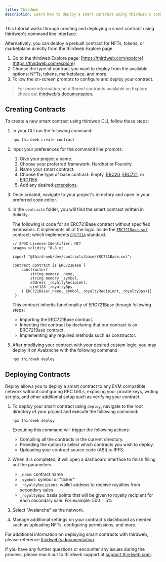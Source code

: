 ```yaml
---
title: ThirdWeb
description: Learn how to deploy a smart contract using thirdweb's command line interface.
---
```


This tutorial walks through creating and deploying a smart contract using thirdweb's command line interface.

Alternatively, you can deploy a prebuilt contract for NFTs, tokens, or marketplace directly from the thirdweb Explore page:

1. Go to the thirdweb Explore page: [https://thirdweb.com/explore](https://thirdweb.com/explore)
2. Choose the type of contract you want to deploy from the available options: NFTs, tokens, marketplace, and more.
3. Follow the on-screen prompts to configure and deploy your contract.

> For more information on different contracts available on Explore, check out [thirdweb's documentation.](https://portal.thirdweb.com/pre-built-contracts)

## Creating Contracts

To create a new smart contract using thirdweb CLI, follow these steps:

1. In your CLI run the following command:
   ```bash
   npx thirdweb create contract
   ```

2. Input your preferences for the command line prompts:
   1. Give your project a name.
   2. Choose your preferred framework: Hardhat or Foundry.
   3. Name your smart contract.
   4. Choose the type of base contract: Empty, [ERC20](https://portal.thirdweb.com/solidity/base-contracts/erc20base), [ERC721](https://portal.thirdweb.com/solidity/base-contracts/erc721base), or [ERC1155](https://portal.thirdweb.com/solidity/base-contracts/erc1155base).
   5. Add any desired [extensions](https://portal.thirdweb.com/solidity/extensions).

3. Once created, navigate to your project's directory and open in your preferred code editor.

4. In the `contracts` folder, you will find the smart contract written in Solidity.

    The following is code for an ERC721Base contract without specified extensions. It implements all of the logic inside the [`ERC721Base.sol`](https://github.com/thirdweb-dev/contracts/blob/main/contracts/base/ERC721Base.sol) 
    contract; which implements [`ERC721A`](https://github.com/thirdweb-dev/contracts/blob/b1a61489a6f67b37397f517e46fa29f8c43f3a95/contracts/eip/ERC721A.sol#L2) standard.
    
    ```solidity
    // SPDX-License-Identifier: MIT
    pragma solidity ^0.8.x;

    import "@third-web/dev/contracts/base/ERC721Base.sol";

    contract Contract is ERC721Base {
        constructor(
            string memory _name,
            string memory _symbol,
            address _royaltyRecipient,
            uint128 _royaltyBps
        ) ERC721Base(_name,_symbol,_royaltyRecipient,_royaltyBps){}
     }
     ```
     
     This contract inherits functionality of ERC721Base through following steps:
     
     - Importing the ERC721Base contract.
     - Inheriting the contract by declaring that our contract is an ERC721Base contract.
     - Implementing any required methods such as constructor.

5. After modifying your contract with your desired custom logic, you may deploy it on Avalanche with the following command:
    ```
    npx thirdweb deploy
    ```

## Deploying Contracts

Deploy allows you to deploy a smart contract to any EVM compatible network without configuring RPC URLs, exposing your private keys, writing scripts, and other additional setup such as verifying your contract.

1. To deploy your smart contract using `deploy`, navigate to the root directory of your project and execute the following command:
    ```
    npx thirdweb deploy
    ```

    Executing this command will trigger the following actions:

    - Compiling all the contracts in the current directory.
    - Providing the option to select which contracts you wish to deploy.
    - Uploading your contract source code (ABI) to IPFS.

2. When it is completed, it will open a dashboard interface to finish filling out the parameters.

    - `_name`: contract name
    - `_symbol`: symbol or "ticker"
    - `_royaltyRecipient`: wallet address to receive royalties from secondary sales
    - `_royaltyBps`: basis points that will be given to royalty recipient for each secondary sale. For example: 500 = 5%.

3. Select "Avalanche" as the network.

4. Manage additional settings on your contract's dashboard as needed such as uploading NFTs, configuring permissions, and more.

For additional information on deploying smart contracts with thirdweb, please reference [thirdweb's documentation](https://portal.thirdweb.com/deploy).

If you have any further questions or encounter any issues during the process, please reach out to thirdweb support at [support.thirdweb.com](http://support.thirdweb.com/).
